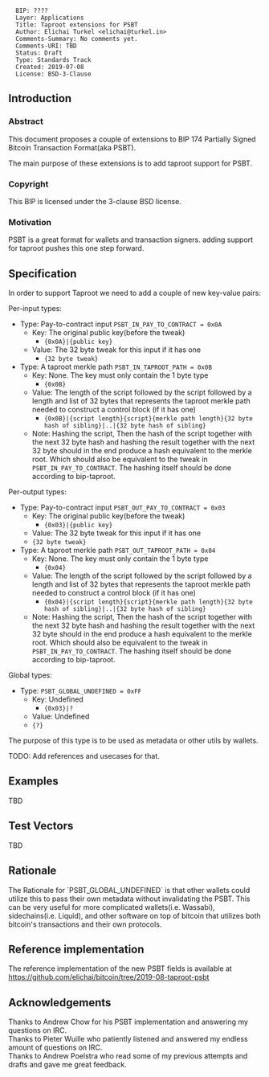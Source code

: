 <pre>
  BIP: ????
  Layer: Applications
  Title: Taproot extensions for PSBT
  Author: Elichai Turkel <elichai@turkel.in>
  Comments-Summary: No comments yet.
  Comments-URI: TBD
  Status: Draft
  Type: Standards Track
  Created: 2019-07-08
  License: BSD-3-Clause
</pre>

== Introduction ==

=== Abstract ===

This document proposes a couple of extensions to BIP 174 Partially Signed Bitcoin Transaction Format(aka PSBT).

The main purpose of these extensions is to add taproot support for PSBT.

=== Copyright ===

This BIP is licensed under the 3-clause BSD license.

=== Motivation ===

PSBT is a great format for wallets and transaction signers. adding support for taproot pushes this one step forward.

== Specification ==

In order to support Taproot we need to add a couple of new key-value pairs:  

Per-input types:
* Type: Pay-to-contract input <code>PSBT_IN_PAY_TO_CONTRACT = 0x0A</code>
** Key: The original public key(before the tweak)
*** <tt>{0x0A}|{public key}</tt>
** Value: The 32 byte tweak for this input if it has one
*** <code>{32 byte tweak}</code> <br />
* Type: A taproot merkle path <code>PSBT_IN_TAPROOT_PATH = 0x0B</code>
** Key: None. The key must only contain the 1 byte type
*** <tt>{0x0B}</tt>
** Value: The length of the script followed by the script followed by a length and list of 32 bytes that represents the taproot merkle path needed to construct a control block (if it has one)
*** <code>{0x0B}|{script length}{script}{merkle path length}{32 byte hash of sibling}|..|{32 byte hash of sibling}</code>
** Note: Hashing the script, Then the hash of the script together with the next 32 byte hash and hashing the result together with the next 32 byte should in the end produce a hash equivalent to the merkle root. Which should also be equivalent to the tweak in <code>PSBT_IN_PAY_TO_CONTRACT</code>. The hashing itself should be done according to bip-taproot. <br />


Per-output types:
* Type: Pay-to-contract input <code>PSBT_OUT_PAY_TO_CONTRACT = 0x03</code>
** Key: The original public key(before the tweak)
*** <tt>{0x03}|{public key}</tt>
** Value: The 32 byte tweak for this input if it has one
** <code>{32 byte tweak}</code> <br />
* Type: A taproot merkle path <code>PSBT_OUT_TAPROOT_PATH = 0x04</code>
** Key: None. The key must only contain the 1 byte type
*** <tt>{0x04}</tt>
** Value: The length of the script followed by the script followed by a length and list of 32 bytes that represents the taproot merkle path needed to construct a control block (if it has one)
*** <code>{0x04}|{script length}{script}{merkle path length}{32 byte hash of sibling}|..|{32 byte hash of sibling}</code>
** Note: Hashing the script, Then the hash of the script together with the next 32 byte hash and hashing the result together with the next 32 byte should in the end produce a hash equivalent to the merkle root. Which should also be equivalent to the tweak in <code>PSBT_IN_PAY_TO_CONTRACT</code>. The hashing itself should be done according to bip-taproot.


Global types:
* Type:  <code>PSBT_GLOBAL_UNDEFINED = 0xFF</code>
** Key: Undefined
*** <tt>{0x03}|?</tt>
** Value: Undefined
** <code>{?}</code> <br />

The purpose of this type is to be used as metadata or other utils by wallets.

TODO: Add references and usecases for that.

== Examples ==
TBD
== Test Vectors ==
TBD

== Rationale ==
The Rationale for `PSBT_GLOBAL_UNDEFINED` is that other wallets could utilize this to pass their own metadata without invalidating the PSBT.
This can be very useful for more complicated wallets(i.e. Wassabi), sidechains(i.e. Liquid), and other software on top of bitcoin that utilizes both bitcoin's transactions and their own protocols.
<references />

== Reference implementation ==

The reference implementation of the new PSBT fields is available at https://github.com/elichai/bitcoin/tree/2019-08-taproot-psbt
== Acknowledgements ==
Thanks to Andrew Chow for his PSBT implementation and answering my questions on IRC. <br />
Thanks to Pieter Wuille who patiently listened and answered my endless amount of questions on IRC. <br />
Thanks to Andrew Poelstra who read some of my previous attempts and drafts and gave me great feedback.
